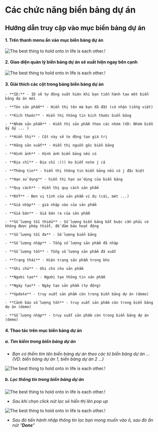 # Các chức năng biển bảng dự án

## Hướng dẫn truy cập vào mục biển bảng dự án

#### 1. Trên thanh menu ấn vào mục biển bảng dự án

![The best thing to hold onto in life is each other.!](https://raw.githubusercontent.com/tuan2099/Images/main/Screenshot_9.png)

#### 2. Giao diện quản lý biển bảng dự án sẽ xuất hiện ngay bên cạnh

![The best thing to hold onto in life is each other.!](https://raw.githubusercontent.com/tuan2099/Images/main/Screenshot_18.png)

#### 3. Giải thích các cột trong bảng biển bảng dự án

    - **ID:** - ID sẽ tự động xuât hiện khi bạn tiến hành tạo một biển bảng dự án mới

    - **Tên sản phẩm** - Hiển thị tên mà bạn đã đặt (có nhận tiếng việt)

    - **Kích thước** - Hiển thị thông tin kích thước biển bảng

    - **Nhóm sản phẩm** - Hiển thị sản phẩm theo các nhóm (VD: Nhóm biển ấy ấy ... )

    - **Hiển thị** - Cột này sẽ tư động tạo giá trị

    - **Hãng sản xuất** - Hiển thị nguồn gôc biển bảng

    - **Hình ảnh** - Hình ảnh biển bảng nếu có

    - **Địa chỉ** - Địa chỉ :))) ko biết note j cả

    - **Thông tin** - hiển thị thông tin biển bảng nếu có j đặc biệt

    - **Hạn sử dụng** - hiển thị hạn sử dụng của biển bảng

    - **Quy cách** - Hiển thị quy cách sản phẩm

    - **ĐVT** - Đơn vị tính của sản phẩm ví dụ (cái, mét ...)

    - **Giá nhập** - giá nhập vào của sản phẩm

    - **Giá bán** - Giá bán ra của sản phẩm

    - **Số lượng tối thiểu** - Số lượng biển bảng bắt buộc cần phải có không được phép thiết, để đảm bảo hoạt động

    - **Số lượng tối đa** - Số lượng biển bảng

    - **Số lượng nhập** - Tổng số lượng sản phẩm đã nhập

    - **Số lượng tồn** - Tổng số lượng sản phẩm đã xuất

    - **Trạng thái** - Hiện trạng sản phẩm trong kho

    - **Ghi chú** - Ghi chú cho sản phẩm

    - **Người tạo** - Người tạo thông tin sán phẩm

    - **Ngày tạo** - Ngày tạo sản phẩm (tự động)

    - **Update** - truy xuất sản phầm còn trong biển bảng dự án (demo)

    - **Cảnh báo số lượng tồn** - truy xuất sản phầm còn trong biển bảng dự án (demo)

    - **Số lượng nhập** - truy xuất sản phầm còn trong biển bảng dự án (demo)

#### 4. Thao tác trên mục biển bảng dự án

##### a. Tìm kiếm trong biển bảng dự án

- _Bạn có thểm tìm tên biển bảng dự án theo các từ biển bảng dự án ... (VD: biển bảng dự án 1, biển bảng dự án 2 ...)_

![The best thing to hold onto in life is each other.!](https://raw.githubusercontent.com/tuan2099/Images/main/Screenshot_10.png)

##### b. Lọc thông tin trong biển bảng dự án

![The best thing to hold onto in life is each other.!](https://raw.githubusercontent.com/tuan2099/Images/main/Screenshot_11.png)

- _Sau khi chọn click nút lọc sẽ hiển thị lên pop up_

![The best thing to hold onto in life is each other.!](https://raw.githubusercontent.com/tuan2099/Images/main/Screenshot_12.png)

- _Sau đó tiến hành nhập thông tin lọc bạn mong muốn vào ô, sau đó ấn nút "**Done**"_
